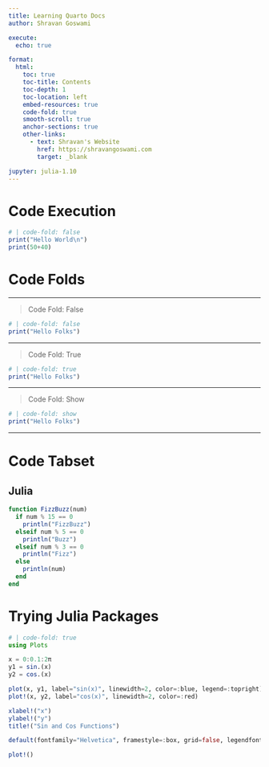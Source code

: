 ```yaml
---
title: Learning Quarto Docs
author: Shravan Goswami

execute: 
  echo: true

format:
  html:
    toc: true
    toc-title: Contents
    toc-depth: 1
    toc-location: left
    embed-resources: true
    code-fold: true
    smooth-scroll: true
    anchor-sections: true
    other-links:
      - text: Shravan's Website
        href: https://shravangoswami.com
        target: _blank

jupyter: julia-1.10
---
```


# Code Execution

```julia
# | code-fold: false
print("Hello World\n")
print(50+40)

```

# Code Folds
<hr>

> Code Fold: False

```julia
# | code-fold: false
print("Hello Folks")

```

<hr>

> Code Fold: True

```julia
# | code-fold: true
print("Hello Folks")

```

<hr>

> Code Fold: Show

```julia
# | code-fold: show
print("Hello Folks")

```

<hr>

# Code Tabset

::: {.panel-tabset}

## Julia

```julia
function FizzBuzz(num)
  if num % 15 == 0
    println("FizzBuzz")
  elseif num % 5 == 0
    println("Buzz")
  elseif num % 3 == 0
    println("Fizz")
  else
    println(num)
  end
end
```
:::

# Trying Julia Packages
```julia
# | code-fold: true
using Plots

x = 0:0.1:2π
y1 = sin.(x)
y2 = cos.(x)

plot(x, y1, label="sin(x)", linewidth=2, color=:blue, legend=:topright)
plot!(x, y2, label="cos(x)", linewidth=2, color=:red)

xlabel!("x")
ylabel!("y")
title!("Sin and Cos Functions")

default(fontfamily="Helvetica", framestyle=:box, grid=false, legendfontsize=10)

plot!()
```